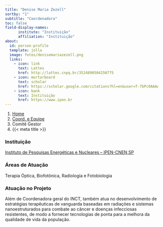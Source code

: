 ```yaml
---
title: "Denise Maria Zezell"
sortby: "1"
subtitle: "Coordenadora"
toc: false
field-display-names:
      institute: "Instituição"
      affiliation: "Instituição"
about:
  id: person-profile
  template: jolla
  image: fotos/denisemariazezell.png
  links:
    - icon: link
      text: Lattes
      href: http://lattes.cnpq.br/3524890504250775
    - icon: mortarboard
      text: scholar
      href: https://scholar.google.com/citations?hl=en&user=T-7bPc0AAAAJ
    - icon: bank
      text: Instituição
      href: https://www.ipen.br
---
```



```{=html}
<nav aria-label="breadcrumb">
  <ol class="breadcrumb">
    <li class="breadcrumb-item"><a href="../../index.html">Home</a></li>
    <li class="breadcrumb-item"><a href="../coord-equipe.html">Coord. e Equipe</a></li>
    <li class="breadcrumb-item active">Comitê Gestor</li>
    <li class="breadcrumb-item active" aria-current="page">{{< meta title >}}</li>
  </ol>
</nav>
```

:::{#person-profile}
:::

### Instituição

[Instituto de Pesquisas Energéticas e Nucleares -- IPEN-CNEN,SP](https://www.ipen.br)

### Áreas de Atuação

Terapia Óptica, Biofotônica, Radiologia e Fotobiologia

### Atuação no Projeto 

Além de Coordenadora geral do INCT, também atua no desenvolvimento de estratégias terapêuticas de vanguarda baseadas em radiações e sistemas nanoestruturados para combate ao câncer e doenças infecciosas resistentes, de modo a fornecer tecnologias de ponta para a melhora da qualidade de vida da população.


